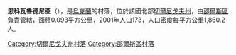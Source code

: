 {{coord|51|51|4|N|31|58|31|E|scale:100000|display=title}}

'''恩科瓦魯德尼亞'''（{{lang-uk|Єнькова Рудня}}），是[[烏克蘭|烏克蘭]]的村落，位於該國北部[[切爾尼戈夫州|切爾尼戈夫州]]，由[[邵爾斯區|邵爾斯區]]負責管轄，面積0.093平方公里，2001年人口173，人口密度每平方公里1,860.2人。

[[Category:切爾尼戈夫州村落|Category:切爾尼戈夫州村落]]
[[Category:邵爾斯區村落|Category:邵爾斯區村落]]


{{Chernihiv-geo-stub}}